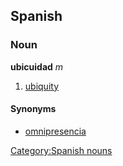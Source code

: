 == Spanish ==
=== Noun ===
'''ubicuidad''' ''m''
# [[ubiquity]]
[[Category:Spanish nouns]]

==== Synonyms ====
*[[omnipresencia]]